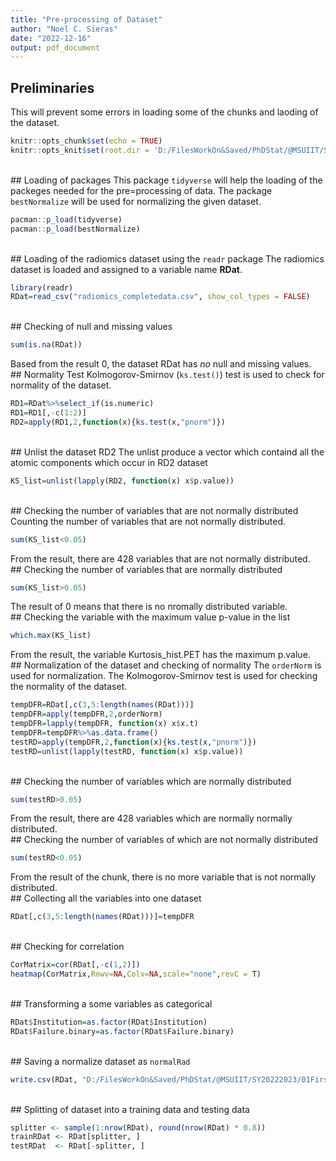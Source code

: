 ---
title: "Pre-processing of Dataset"
author: "Noel C. Sieras"
date: "2022-12-16"
output: pdf_document
---
## Preliminaries
This will prevent some errors in loading some of the chunks and laoding of the dataset. 
```{r setup, include=FALSE}
knitr::opts_chunk$set(echo = TRUE)
knitr::opts_knit$set(root.dir = 'D:/FilesWorkOn&Saved/PhDStat/@MSUIIT/SY20222023/01FirstSemester/STT225_StatisticalComputing1/04FinalProject/02Dataset')
```
\
## Loading of packages
This package `tidyverse` will help the loading of the packeges needed for the pre=processing of data. The package `bestNormalize` will be used for normalizing the given dataset. 
```{r}
pacman::p_load(tidyverse)
pacman::p_load(bestNormalize)
```
\
## Loading of the radiomics dataset using the `readr` package
The radiomics dataset is loaded and assigned to a variable name **RDat**.
```{r}
library(readr)
RDat=read_csv("radiomics_completedata.csv", show_col_types = FALSE)
```
\
## Checking of null and missing values
```{r}
sum(is.na(RDat))
```
Based from the result 0, the dataset RDat has *no* null and missing values.
\
## Normality Test
Kolmogorov-Smirnov (`ks.test()`) test is used to check for normality of the dataset.
```{r, warning=FALSE}
RD1=RDat%>%select_if(is.numeric)
RD1=RD1[,-c(1:2)]
RD2=apply(RD1,2,function(x){ks.test(x,"pnorm")})
```
\
## Unlist the dataset RD2
The unlist produce a vector which containd all the atomic components which occur in RD2 dataset
```{r}
KS_list=unlist(lapply(RD2, function(x) x$p.value))
```
\
## Checking the number of variables that are not normally distributed
Counting the number of variables that are not normally distributed.
```{r}
sum(KS_list<0.05)
```
From the result, there are 428 variables that are not normally distributed. 
\
## Checking the number of variables that are normally distributed 
```{r}
sum(KS_list>0.05)
```
The result of 0 means that there is no nromally distributed variable. 
\
## Checking the variable with the maximum value p-value in the list
```{r}
which.max(KS_list)
```
From the result, the variable Kurtosis_hist.PET has the maximum p.value.
\
## Normalization of the dataset and checking of normality
The `orderNorm` is used for normalization. The Kolmogorov-Smirnov test is used for checking the normality of the dataset.
```{r,warning=F}
tempDFR=RDat[,c(3,5:length(names(RDat)))]
tempDFR=apply(tempDFR,2,orderNorm)
tempDFR=lapply(tempDFR, function(x) x$x.t)
tempDFR=tempDFR%>%as.data.frame()
testRD=apply(tempDFR,2,function(x){ks.test(x,"pnorm")})
testRD=unlist(lapply(testRD, function(x) x$p.value))
```
\
## Checking the number of variables which are normally distributed
```{r,warning=F}
sum(testRD>0.05)
```
From the result, there are 428 variables which are normally normally distributed. 
\
## Checking the number of variables of which are not normally distributed
```{r,warning=F}
sum(testRD<0.05)
```
From the result of the chunk, there is no more variable that is not normally distributed. 
\
## Collecting all the variables into one dataset
```{r}
RDat[,c(3,5:length(names(RDat)))]=tempDFR
```
\
## Checking for correlation
```{r}
CorMatrix=cor(RDat[,-c(1,2)])
heatmap(CorMatrix,Rowv=NA,Colv=NA,scale="none",revC = T)
```
\
## Transforming a some variables as categorical
```{r}
RDat$Institution=as.factor(RDat$Institution)
RDat$Failure.binary=as.factor(RDat$Failure.binary)
```
\
## Saving a normalize dataset as `normalRad`
```{r}
write.csv(RDat, "D:/FilesWorkOn&Saved/PhDStat/@MSUIIT/SY20222023/01FirstSemester/STT225_StatisticalComputing1/04FinalProject/02Dataset/FData/normalRad.csv", row.names=FALSE)
```
\
## Splitting of dataset into a training data and testing data
```{r}
splitter <- sample(1:nrow(RDat), round(nrow(RDat) * 0.8))
trainRDat <- RDat[splitter, ]
testRDat  <- RDat[-splitter, ]
```



